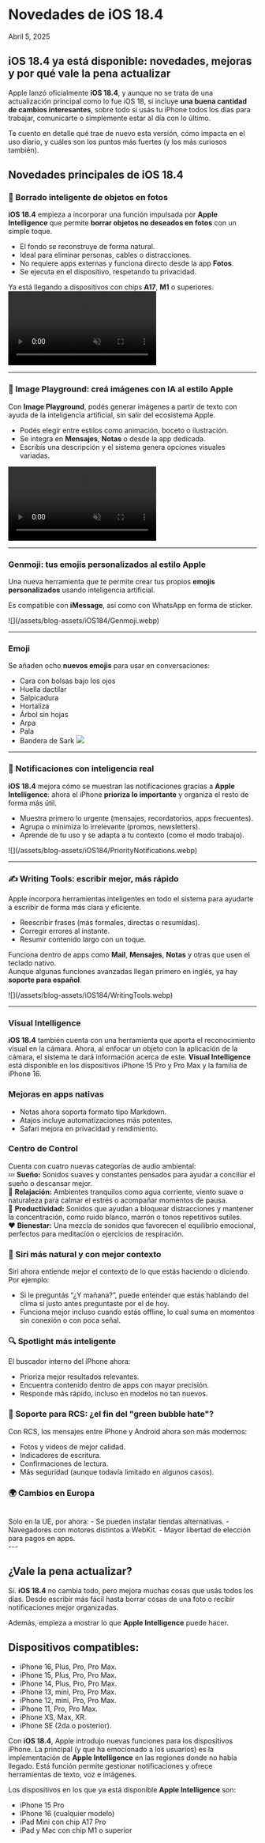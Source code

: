 # Novedades de iOS 18.4
Abril 5, 2025

<div class='espacio'/>

## iOS 18.4 ya está disponible: novedades, mejoras y por qué vale la pena actualizar

Apple lanzó oficialmente **iOS 18.4**, y aunque no se trata de una actualización principal como lo fue iOS 18, sí incluye **una buena cantidad de cambios interesantes**, sobre todo si usás tu iPhone todos los días para trabajar, comunicarte o simplemente estar al día con lo último.

Te cuento en detalle qué trae de nuevo esta versión, cómo impacta en el uso diario, y cuáles son los puntos más fuertes (y los más curiosos también).

<div class='espacio'/>
<div class='espacio'/>

## Novedades principales de iOS 18.4

<div class='espacio'/>

### 🧼 Borrado inteligente de objetos en fotos
**iOS 18.4** empieza a incorporar una función impulsada por **Apple Intelligence** que permite **borrar objetos no deseados en fotos** con un simple toque.
- El fondo se reconstruye de forma natural.
- Ideal para eliminar personas, cables o distracciones.
- No requiere apps externas y funciona directo desde la app **Fotos**.
- Se ejecuta en el dispositivo, respetando tu privacidad.

Ya está llegando a dispositivos con chips **A17**, **M1** o superiores.
<video autoPlay loop muted playsInline>
  <source src="/assets/blog-assets/iOS184/CleanUpTool.mp4" type="video/mp4" />
</video>

---
<div class='espacio'/>

### 🎨 Image Playground: creá imágenes con IA al estilo Apple
Con **Image Playground**, podés generar imágenes a partir de texto con ayuda de la inteligencia artificial, sin salir del ecosistema Apple.
- Podés elegir entre estilos como animación, boceto o ilustración.
- Se integra en **Mensajes**, **Notas** o desde la app dedicada.
- Escribís una descripción y el sistema genera opciones visuales variadas.
<video autoPlay loop muted playsInline>
  <source src="/assets/blog-assets/iOS184/ImagePlayground.mp4" type="video/mp4" />
</video>

---
<div class='espacio'/>

### Genmoji: tus emojis personalizados al estilo Apple
Una nueva herramienta que te permite crear tus propios **emojis personalizados** usando inteligencia artificial.

Es compatible con **iMessage**, así como con WhatsApp en forma de sticker.
<div class='image'>
![](/assets/blog-assets/iOS184/Genmoji.webp)
</div>

---
<div class='espacio'/>

### Emoji
Se añaden ocho **nuevos emojis** para usar en conversaciones:
- Cara con bolsas bajo los ojos
- Huella dactilar
- Salpicadura
- Hortaliza
- Árbol sin hojas
- Arpa
- Pala
- Bandera de Sark
![](/assets/blog-assets/iOS184/Emoji.webp)

---
<div class='espacio'/>

### 🔔 Notificaciones con inteligencia real
**iOS 18.4** mejora cómo se muestran las notificaciones gracias a **Apple Intelligence**: ahora el iPhone **prioriza lo importante** y organiza el resto de forma más útil.
- Muestra primero lo urgente (mensajes, recordatorios, apps frecuentes).
- Agrupa o minimiza lo irrelevante (promos, newsletters).
- Aprende de tu uso y se adapta a tu contexto (como el modo trabajo).
<div class='image'>
![](/assets/blog-assets/iOS184/PriorityNotifications.webp)
</div>

---
<div class='espacio'/>

### ✍️ Writing Tools: escribir mejor, más rápido
Apple incorpora herramientas inteligentes en todo el sistema para ayudarte a escribir de forma más clara y eficiente.  
- Reescribir frases (más formales, directas o resumidas).
- Corregir errores al instante.
- Resumir contenido largo con un toque.

Funciona dentro de apps como **Mail**, **Mensajes**, **Notas** y otras que usen el teclado nativo.  
Aunque algunas funciones avanzadas llegan primero en inglés, ya hay **soporte para español**.
<div class='image'>
![](/assets/blog-assets/iOS184/WritingTools.webp)
</div>

---
<div class='espacio'/>

### Visual Intelligence
**iOS 18.4** también cuenta con una herramienta que aporta el reconocimiento visual en la cámara. Ahora, al enfocar un objeto con la aplicación de la cámara, el sistema te dará información acerca de este. **Visual Intelligence** está disponible en los dispositivos iPhone 15 Pro y Pro Max y la familia de iPhone 16.

<div class='espacio'/>

### Mejoras en apps nativas
- Notas ahora soporta formato tipo Markdown.
- Atajos incluye automatizaciones más potentes.
- Safari mejora en privacidad y rendimiento.

<div class='espacio'/>

### Centro de Control
Cuenta con cuatro nuevas categorías de audio ambiental:
<br/>
💤 **Sueño:** Sonidos suaves y constantes pensados para ayudar a conciliar el sueño o descansar mejor.
<br/>
🌿 **Relajación:** Ambientes tranquilos como agua corriente, viento suave o naturaleza para calmar el estrés o acompañar momentos de pausa.
<br/>
🧠 **Productividad:** Sonidos que ayudan a bloquear distracciones y mantener la concentración, como ruido blanco, marrón o tonos repetitivos sutiles.
<br/>
❤️ **Bienestar:** Una mezcla de sonidos que favorecen el equilibrio emocional, perfectos para meditación o ejercicios de respiración.
<br/>

<div class='espacio'/>

### 🧠 Siri más natural y con mejor contexto
Siri ahora entiende mejor el contexto de lo que estás haciendo o diciendo. Por ejemplo:
- Si le preguntás “¿Y mañana?”, puede entender que estás hablando del clima si justo antes preguntaste por el de hoy.
- Funciona mejor incluso cuando estás offline, lo cual suma en momentos sin conexión o con poca señal.

<div class='espacio'/>

### 🔍 Spotlight más inteligente
El buscador interno del iPhone ahora:
- Prioriza mejor resultados relevantes.
- Encuentra contenido dentro de apps con mayor precisión.
- Responde más rápido, incluso en modelos no tan nuevos.

<div class='espacio'/>

### 💬 Soporte para RCS: ¿el fin del "green bubble hate"?
Con RCS, los mensajes entre iPhone y Android ahora son más modernos:

- Fotos y videos de mejor calidad.
- Indicadores de escritura.
- Confirmaciones de lectura.
- Más seguridad (aunque todavía limitado en algunos casos).

<div class='espacio'/>

### 🌍 Cambios en Europa
<br/>
Solo en la UE, por ahora:
- Se pueden instalar tiendas alternativas.
- Navegadores con motores distintos a WebKit.
- Mayor libertad de elección para pagos en apps.

<div class='espacio'/>
---
<div class='espacio'/>

## ¿Vale la pena actualizar?

Sí. **iOS 18.4** no cambia todo, pero mejora muchas cosas que usás todos los días.
Desde escribir más fácil hasta borrar cosas de una foto o recibir notificaciones mejor organizadas.

Además, empieza a mostrar lo que **Apple Intelligence** puede hacer.

<div class='espacio'/>

## Dispositivos compatibles:
- iPhone 16, Plus, Pro, Pro Max.
- iPhone 15, Plus, Pro, Pro Max.
- iPhone 14, Plus, Pro, Pro Max.
- iPhone 13, mini, Pro, Pro Max.
- iPhone 12, mini, Pro, Pro Max.
- iPhone 11, Pro, Pro Max.
- iPhone XS, Max, XR.
- iPhone SE (2da o posterior).

<div class='espacio'/>

Con **iOS 18.4**, Apple introdujo nuevas funciones para los dispositivos iPhone. La principal (y que ha emocionado a los usuarios) es la implementación de **Apple Intelligence** en las regiones donde no había llegado. Está función permite gestionar notificaciones y ofrece herramientas de texto, voz e imágenes.

Los dispositivos en los que ya está disponible **Apple Intelligence** son:

- iPhone 15 Pro
- iPhone 16 (cualquier modelo)
- iPad Mini con chip A17 Pro
- iPad y Mac con chip M1 o superior

<div class='espacio'/>